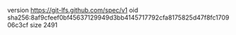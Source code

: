 version https://git-lfs.github.com/spec/v1
oid sha256:8af9cfeef0bf45637129949d3bb4145717792cfa8175825d47f8fc170906c3cf
size 2491
